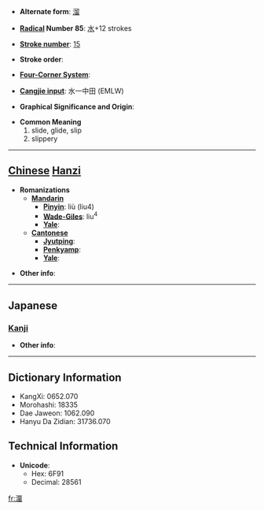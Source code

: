 * '''Alternate form''': [[溜]]

* '''[[Wiktionary:Chinese radical index| Radical]] Number 85''': [[Wiktionary:Chinese radical index 水|水]]+12 strokes

* '''[[Wiktionary:Chinese total strokes index|Stroke number]]''': [[Wiktionary:Chinese total strokes index 15|15]]

* '''Stroke order''': 

* '''[[Wiktionary:Chinese four corner index|Four-Corner System]]''': 

* '''[[Wiktionary:Chinese Cangjie index|Cangjie input]]''': 水一中田 (EMLW)

* '''Graphical Significance and Origin''': 

* '''Common Meaning'''
*#slide, glide, slip
*# slippery


----

== [[Chinese]] [[Hanzi]] ==

* '''Romanizations'''
** '''[[Mandarin]]'''
*** '''[[Pinyin]]''': liù (liu4)
*** '''[[Wade-Giles]]''': liu<sup>4</sup>
*** '''[[Yale]]''': 
** '''[[Cantonese]]'''
*** '''[[Jyutping]]''':
*** '''[[Penkyamp]]''': 
*** '''[[Yale]]''': 

* '''Other info''': 

----

==Japanese==
===[[Kanji]]===
{{kanji|on readings=[[りゅう]] (ryū)
|kun readings=[[したたる]] (shitataru), [[ためる]] (tameru), [[たまり]] (tamari)
}}

* '''Other info''':  

----

== Dictionary Information ==

* KangXi: 0652.070
* Morohashi: 18335
* Dae Jaweon: 1062.090
* Hanyu Da Zidian: 31736.070

== Technical Information ==

* '''Unicode''':
** Hex: 6F91
** Decimal: 28561

[[fr:澑]]